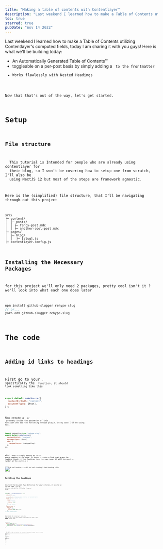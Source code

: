 ```yaml
---
title: "Making a table of contents with Contentlayer"
description: "Last weekend I learned how to make a Table of Contents utilizing Contentlayer's computed fields, today I am sharing it with you guys!"
toc: true
starred: true
pubDate: "nov 14 2022"
---
```



Last weekend I learned how to make a Table of Contents utilizing Contentlayer's computed fields, today I am sharing it with you guys! Here is what we'll be building today:

- An Automatically Generated Table of Contents™
- toggleable on a per-post basis by simply adding a <Code code="toc: true" inline /> to the frontmatter
- Works flawlessly with Nested Headings

Now that that's out of the way, let's get started.

# Setup

## File structure

<Callout title="Intended Audience" type="blue">
  This tutorial is Intended for people who are already using contentlayer for
  their blog, so I won't be covering how to setup one from scratch, I'll also be
  using NextJS 12 but most of the steps are framework agnostic.
</Callout>

Here is the (simplified) file structure, that I'll be navigating through out this
project

```plaintext
src/
├─ content/
│  ├─ posts/
│  │ ├─ fancy-post.mdx
│  │ ├─ another-cool-post.mdx
├─ pages/
│  ├─ blog/
│  │  ├─ [slug].js
├─ contentlayer.config.js
```

## Installing the Necessary Packages

for this project we'll only need 2 packages, pretty cool isn't it ? we'll look into what each one does later

```js
npm install github-slugger rehype-slug
// or...
yarn add github-slugger rehype-slug
```

# The code

## Adding id links to headings

First go to your <Code code="let x = 2" lang="js"  inline />, specifically the <Code code="makeSource" inline /> function, it should look something like this

```js title="contentlayer.config.js"
export default makeSource({
  contentDirPath: "content",
  documentTypes: [Post],
});
```

Now create a <Code code="markdown" inline /> or <Code code="mdx" inline /> proprety inside the parameter of this function and add the following rehype plugin. in my case I'll be using mdx.

```js {1,6} title="contentlayer.config.js"
import rehypeSlug from "rehype-slug";
export default makeSource({
  contentDirPath: "content",
  documentTypes: [Post],
  mdx: {
    rehypePlugins: [rehypeSlug],
  },
});
```

What <Code code="rehypeSlug" inline /> does is simply adding an id to every heading in the page, it doesn't create a link that wraps the heading though, if two headings have the same name, it will increment a number at the end (i.e <Code code="cool-heading-1" inline />)

<Img
  src="/rehypeSlug.webp"
  alt="# cool heading --> <h1 id='cool-heading'> Cool Heading </h1>"
/>

## Fetching the headings

Now find the Document Type Definition for your articles, it should be in the same <Code code="contentlayer.config.js" inline /> file as before, and add the following <Code code="headings" inline /> Computed Value.

```js showLineNumbers {13-17} title="contentlayer.config.js"
const Post = defineDocumentType(() => ({
  name: "Post",
  contentType: "mdx",
  // Location of Post source files (relative to `contentDirPath`)
  filePathPattern: `posts/*.mdx`,
  fields: {
    title: {
      type: "string",
      required: true,
    },
    // other fields...
  },
  computedFields: {
    headings: {
      type: "json",
      resolve: async (doc) => {},
    },
// Other Document types...
```

Now inside the <Code code="resolve" inline /> method we'll write the code that will fetch every heading from the MDX file using a very <del class="line-through text-stone-700">simple</del> complex regex.

```js /headingsRegex/ title="contentlayer.config.js"
headings: {
  type: "json",
  resolve: async (doc) => {
    const headingsRegex = /\n(?<flag>#{1,6})\s+(?<content>.+)/g;
    const headings = Array.from(doc.body.raw.matchAll(headingsRegex))
  },
},
```


<Callout title="Explaining the Regex 🗿">
  In short, <Code lang="md" code="Hi ## It's me" inline /> and <Code lang="md" code="###nospace" inline /> won't match, but <Code code="# Hello World" inline lang="md" /> will. Along with it 2 properties will be returned. <Code code='flag = "#"' lang="js" inline /> and <Code lang="js" code='content= "Hello World"' inline /> which we'll be using later.
  <details class="text-black text-lg">
    <summary class="cursor-pointer">Show More</summary>
  - <Code code="\n" inline /> matches any new lines, this means that #'s in the middle of the line won't be captured
  - <Code code="(?\<flag\>#{1-6})" inline /> matches any number of #'s between 1 and 6 and also stores what's matched in a **Named Control Group** called <Code code="flag" inline />
  - <Code code="\s+" inline /> to match one or more spaces after the hashtag symbols
  - <Code code="(?\<content\>.+)" inline /> matches any thing except a line break and, and once again the result is stored in a control group called `content`
  - finally <Code code="g" inline /> stands for global and is used to catch all the instances that match the expression and not just the first one
  </details>
</Callout>
Now we'll map over the array of matches in the document and return the data that we'll need, which is derived from the regex **Named Control Groups**, notice how we used <Code code="flag.length" inline /> to count the number of hashtags in the heading thus getting the heading's level. finally let's return the data we've mapped over.
```js /headings/2-3 title="contentlayer.config.js"
headings: {
  type: "json",
  resolve: async (doc) => {
    const regXHeader = /\n(?<flag>#{1,6})\s+(?<content>.+)/g;


    const headings = Array.from(doc.body.raw.matchAll(regXHeader)).map(
        ({ groups }) => {
          const flag = groups?.flag;
          const content = groups?.content;
          return {
            level: flag.length,
            text: content,
          };
        }
      );
      return headings;
  },
},
```

We also need to generate a slug from the contents of the headings, which _crucially_ needs to be the same as the one we generated earlier, that's why we'll use **github-slugger because it uses the same generation method rehype-slug**. we made sure to check whether content is empty or not to avoid getting an error if there is an empty heading somewhere.

```js {1,2,15,7} /slugger/2-3 title="contentlayer.config.js"
// make sure to have this import at the top of the file
import GithubSlugger from "github-slugger"
headings: {
  type: "json",
  resolve: async (doc) => {
    const regXHeader = /\n(?<flag>#{1,6})\s+(?<content>.+)/g;
    const slugger = new GithubSlugger()
    const headings = Array.from(doc.body.raw.matchAll(regXHeader)).map(
        ({ groups }) => {
          const flag = groups?.flag;
          const content = groups?.content;
          return {
            level: flag.length,
            text: content,
            slug: content ? slugger.slug(content) : undefined
          };
        }
      );
      return headings;
    },
}
```

## Displaying the TOC

Now that most of the logic is done, move to your posts page, mine is <Code code="src/pages/posts/[slug].jsx" inline />, somewhere before or after the mdx component

```js showLineNumbers
export const getStaticProps = () => {
  // your post fetching logic goes here
  return { props: { post } }
}
export default function singlePostPage( { post } ) {

  return (
    <div>
      <h3>On this page<h3>
      <div>
        {/* leave this empty for now*/}
      </div>
    </div>

    {/* the rest of the page goes here*/}
  )
}
```

Now we'll map over the headings and display the table of contents, I've intentially made the styling pretty barebones so that you have the liberty to use whatever framework you want.

```js
<div>
  <h3>On this page<h3>
  <div>
        {post.headings.map(heading => {
          return (
            <div key={`#${heading.slug}`}>
              <a href={heading.slug}>
                {heading.text}
              </a>
            </div>
          )
        })}
  </div>
</div>
```

### Handling Nested Headings

you might have noticed that the one thing that's missing right now, is that all the headings appear as if they are on the same level even when they're not, you could go about this programatically with nested arrays, but I found the best method was to keep it simple and conditionally add a <Code code="padding-left" inline /> depending on the heading level.

so if the top-level heading, then we add no padding and if it's a second-level heading we add say <Code code="padding-left: 1rem" inline /> and so on

To start let's go back to the <Code code="contentlayer.config.js" inline /> and convert the level number to words (i.e 1 -> one, 2 -> two, etc..)

```js {11-13} title="contentlayer.config.js"
headings: {
  type: "json",
  resolve: async (doc) => {
    const regXHeader = /\n(?<flag>#{1,6})\s+(?<content>.+)/g;
    const slugger = new GithubSlugger()
    const headings = Array.from(doc.body.raw.matchAll(regXHeader)).map(
        ({ groups }) => {
          const flag = groups?.flag;
          const content = groups?.content;
          return {
            level: flag?.length == 1 ? "one"
            : flag?.length == 2 ? "two"
            : "three",
            text: content,
            slug: content ? slugger.slug(content) : undefined
          };
        }
      );
      return headings;
    },
}
```

now go back to <Code code="[slug].js" inline /> and add a data-attribute to the Table of contents' <Code code="\<a\>" inline /> tags.

```js /data-level={heading.level}/
<div>
  <h3>On this page<h3>
  <div>
        {post.headings.map(heading => {
          return (
            <div key={`#${heading.slug}`}>
              <a data-level={heading.level} href={heading.slug}>
                {heading.text}
              </a>
            </div>
          )
        })}
  </div>
</div>
```

and simply conditionally style the a tags based on the value of that data-attribute, the reason we converted the level into words is because apparently data-attributes don't accept numbers as values.

```css
a[data-level="two"] {
  padding-left: 2px;
}

a[data-level="three"] {
  padding-left: 4px;
}

a[data-level="four"] {
  padding-left: 6px;
}
```

If you're using tailwindcss 3v, you can do the same thing pretty elegantly too

```jsx
<a
  className="data-[level=two]:pl-2 data-[level=three]:pl-4"
  data-level={heading.level}
  href={heading.slug}
>
  {heading.text}
</a>
```

### Adding toggleability

As a final touch let's allow ourselves to toggle the TOC on a per-post basis, once again we'll need to go back to the contentlayer config and a `toc` field that's set to <Code code="false" inline /> by default

```js showLineNumbers {14-18} title="contentlayer.config.js"
  fields: {
    title: {
      type: "string",
      required: true,
    },
    date: {
      type: "string",
      required: true,
    },
    description: {
      type: "string",
      required: true,
    },
    toc: {
      type: "boolean",
      required: false,
      default: false,
    },
  },
```

then only show the TOC when the field is set to <Code code="true" inline />

```js {1,16}
{post.toc ? (
<div>
  <h3>On this page<h3>
  <div>
        {post.headings.map(heading => {
          return (
            <div key={`#${heading.slug}`}>
              <a data-level={heading.level} href={heading.slug}>
                {heading.text}
              </a>
            </div>
          )
        })}
  </div>
</div>
): undefined }
```

# Final thoughts

And that's it! I hope you got your TOC working, if you're facing any problems feel free to reach out on mastodon! this article has been soo fun to write. I'll see you again in a few weeks
